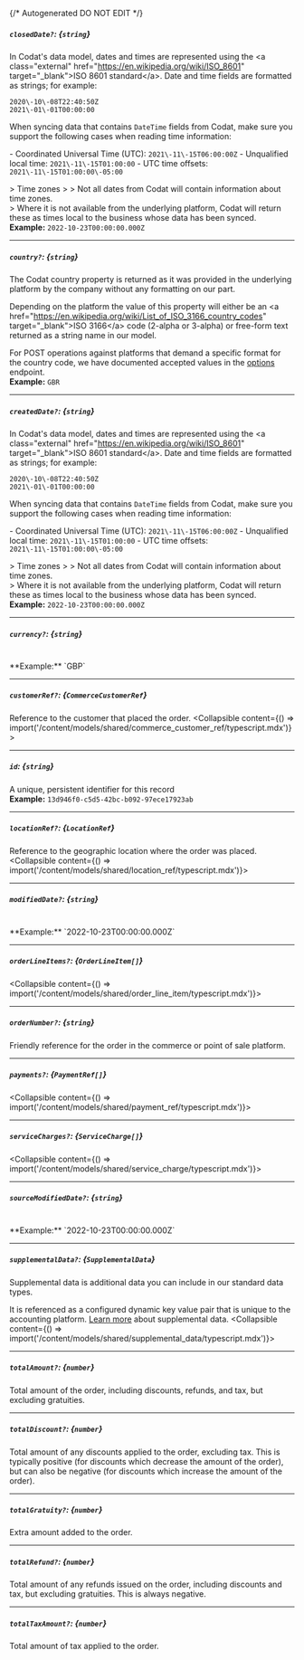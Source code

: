 {/* Autogenerated DO NOT EDIT  */}

##### `closedDate?`: *{`string`}*
In Codat's data model, dates and times are represented using the \<a class\="external" href\="https://en.wikipedia.org/wiki/ISO_8601" target\="_blank"\>ISO 8601 standard\</a\>. Date and time fields are formatted as strings; for example:

```
2020\-10\-08T22:40:50Z
2021\-01\-01T00:00:00
```



When syncing data that contains `DateTime` fields from Codat, make sure you support the following cases when reading time information:

\- Coordinated Universal Time (UTC): `2021\-11\-15T06:00:00Z`
\- Unqualified local time: `2021\-11\-15T01:00:00`
\- UTC time offsets: `2021\-11\-15T01:00:00\-05:00`

\> Time zones
\> 
\> Not all dates from Codat will contain information about time zones.  
\> Where it is not available from the underlying platform, Codat will return these as times local to the business whose data has been synced.
<br/>
**Example:** `2022-10-23T00:00:00.000Z`

---
##### `country?`: *{`string`}*
The Codat country property is returned as it was provided in the underlying platform by the company without any formatting on our part.

Depending on the platform the value of this property will either be an \<a href\="https://en.wikipedia.org/wiki/List_of_ISO_3166_country_codes" target\="_blank"\>ISO 3166\</a\> code (2\-alpha or 3\-alpha) or free\-form text returned as a string name in our model. 

For POST operations against platforms that demand a specific format for the country code, we have documented accepted values in the [options](https://docs.codat.io/codat\-api\#/operations/get\-companies\-companyId\-connections\-connectionId\-push) endpoint.
<br/>
**Example:** `GBR`

---
##### `createdDate?`: *{`string`}*
In Codat's data model, dates and times are represented using the \<a class\="external" href\="https://en.wikipedia.org/wiki/ISO_8601" target\="_blank"\>ISO 8601 standard\</a\>. Date and time fields are formatted as strings; for example:

```
2020\-10\-08T22:40:50Z
2021\-01\-01T00:00:00
```



When syncing data that contains `DateTime` fields from Codat, make sure you support the following cases when reading time information:

\- Coordinated Universal Time (UTC): `2021\-11\-15T06:00:00Z`
\- Unqualified local time: `2021\-11\-15T01:00:00`
\- UTC time offsets: `2021\-11\-15T01:00:00\-05:00`

\> Time zones
\> 
\> Not all dates from Codat will contain information about time zones.  
\> Where it is not available from the underlying platform, Codat will return these as times local to the business whose data has been synced.
<br/>
**Example:** `2022-10-23T00:00:00.000Z`

---
##### `currency?`: *{`string`}*
<br/>
**Example:** `GBP`

---
##### `customerRef?`: *{`CommerceCustomerRef`}*
Reference to the customer that placed the order.
<Collapsible content={() => import('/content/models/shared/commerce_customer_ref/typescript.mdx')}>
</Collapsible>

---
##### `id`: *{`string`}*
A unique, persistent identifier for this record
<br/>
**Example:** `13d946f0-c5d5-42bc-b092-97ece17923ab`

---
##### `locationRef?`: *{`LocationRef`}*
Reference to the geographic location where the order was placed.
<Collapsible content={() => import('/content/models/shared/location_ref/typescript.mdx')}>
</Collapsible>

---
##### `modifiedDate?`: *{`string`}*
<br/>
**Example:** `2022-10-23T00:00:00.000Z`

---
##### `orderLineItems?`: *{`OrderLineItem[]`}*
<Collapsible content={() => import('/content/models/shared/order_line_item/typescript.mdx')}>
</Collapsible>

---
##### `orderNumber?`: *{`string`}*
Friendly reference for the order in the commerce or point of sale platform.

---
##### `payments?`: *{`PaymentRef[]`}*
<Collapsible content={() => import('/content/models/shared/payment_ref/typescript.mdx')}>
</Collapsible>

---
##### `serviceCharges?`: *{`ServiceCharge[]`}*
<Collapsible content={() => import('/content/models/shared/service_charge/typescript.mdx')}>
</Collapsible>

---
##### `sourceModifiedDate?`: *{`string`}*
<br/>
**Example:** `2022-10-23T00:00:00.000Z`

---
##### `supplementalData?`: *{`SupplementalData`}*
Supplemental data is additional data you can include in our standard data types. 

It is referenced as a configured dynamic key value pair that is unique to the accounting platform. [Learn more](https://docs.codat.io/using\-the\-api/supplemental\-data/overview) about supplemental data.
<Collapsible content={() => import('/content/models/shared/supplemental_data/typescript.mdx')}>
</Collapsible>

---
##### `totalAmount?`: *{`number`}*
Total amount of the order, including discounts, refunds, and tax, but excluding gratuities.

---
##### `totalDiscount?`: *{`number`}*
Total amount of any discounts applied to the order, excluding tax. This is typically positive (for discounts which decrease the amount of the order), but can also be negative (for discounts which increase the amount of the order).

---
##### `totalGratuity?`: *{`number`}*
Extra amount added to the order.

---
##### `totalRefund?`: *{`number`}*
Total amount of any refunds issued on the order, including discounts and tax, but excluding gratuities. This is always negative.

---
##### `totalTaxAmount?`: *{`number`}*
Total amount of tax applied to the order.

